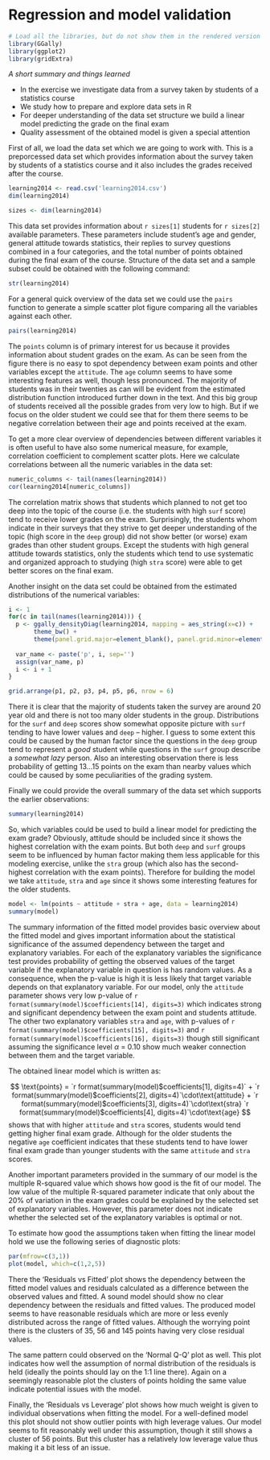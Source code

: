 # Regression and model validation
```r
# Load all the libraries, but do not show them in the rendered version
library(GGally)
library(ggplot2)
library(gridExtra)
```

*A short summary and things learned*

- In the exercise we investigate data from a survey taken by students of a statistics course
- We study how to prepare and explore data sets in R
- For deeper understanding of the data set structure we build a linear model predicting the grade on the final exam
- Quality assessment of the obtained model is given a special attention

First of all, we load the data set which we are going to work with.
This is a preporcessed data set which provides information about the survey taken by students of a statistics course and it also includes the grades received after the course.

```r
learning2014 <- read.csv('learning2014.csv')
dim(learning2014)
```

```r
sizes <- dim(learning2014)
```

This data set provides information about `r sizes[1]` students for `r sizes[2]` available parameters.
These parameters include student's age and gender, general attitude towards statistics, their replies to survey questions combined in a four categories, and the total number of points obtained during the final exam of the course.
Structure of the data set and a sample subset could be obtained with the following command:
```r
str(learning2014)
```

For a general quick overview of the data set we could use the `pairs` function to generate a simple scatter plot figure comparing all the variables against each other.

```r
pairs(learning2014)
```
The `points` column is of primary interest for us because it provides information about student grades on the exam.
As can be seen from the figure there is no easy to spot dependency between exam points and other variables except the `attitude`.
The `age` column seems to have some interesting features as well, though less pronounced.
The majority of students was in their twenties as can will be evident from the estimated distribution function introduced further down in the text.
And this big group of students received all the possible grades from very low to high.
But if we focus on the older student we could see that for them there seems to be negative correlation between their age and points received at the exam.

To get a more clear overview of dependencies between different variables it is often useful to have also some numerical measure, for example, correlation coefficient to complement scatter plots.
Here we calculate correlations between all the numeric variables in the data set:

```r
numeric_columns <- tail(names(learning2014))
cor(learning2014[numeric_columns])
```
The correlation matrix shows that students which planned to not get too deep into the topic of the course (i.e. the students with high `surf` score) tend to receive lower grades on the exam.
Surprisingly, the students whom indicate in their surveys that they strive to get deeper understanding of the topic (high score in the `deep` group) did not show better (or worse) exam grades than other student groups.
Except the students with high general attitude towards statistics, only the students which tend to use systematic and organized approach to studying (high `stra` score) were able to get better scores on the final exam.

Another insight on the data set could be obtained from the estimated distributions of the numerical variables:
```r
i <- 1
for(c in tail(names(learning2014))) {
  p <- ggally_densityDiag(learning2014, mapping = aes_string(x=c)) + 
       theme_bw() +  
       theme(panel.grid.major=element_blank(), panel.grid.minor=element_blank(), aspect.ratio=0.25)
  
  var_name <- paste('p', i, sep='')
  assign(var_name, p)
  i <- i + 1
}

grid.arrange(p1, p2, p3, p4, p5, p6, nrow = 6)
```
There it is clear that the majority of students taken the survey are around 20 year old and there is not too many older students in the group.
Distributions for the `surf` and `deep` scores show somewhat opposite picture with `surf` tending to have lower values and `deep` -- higher.
I guess to some extent this could be caused by the human factor since the questions in the `deep` group tend to represent a *good* student while questions in the `surf` group describe a *somewhat lazy* person.
Also an interesting observation there is less probability of getting 13...15 points on the exam than nearby values which could be caused by some peculiarities of the grading system.

Finally we could provide the overall summary of the data set which supports the earlier observations:
```r
summary(learning2014)
```

So, which variables could be used to build a linear model for predicting the exam grade?
Obviously, attitude should be included since it shows the highest correlation with the exam points.
But both `deep` and `surf` groups seem to be influenced by human factor making them less applicable for this modeling exercise, unlike the `stra` group (which also has the second-highest correlation with the exam points).
Therefore for building the model we take `attitude`, `stra` and `age` since it shows some interesting features for the older students.

```r
model <- lm(points ~ attitude + stra + age, data = learning2014)
summary(model)
```
The summary information of the fitted model provides basic overview about the fitted model and gives important information about the statistical significance of the assumed dependency between the target and explanatory variables.
For each of the explanatory variables the significance test provides probability of getting the observed values of the target variable if the explanatory variable in question is has random values.
As a consequence, when the p-value is high it is less likely that target variable depends on that explanatory variable.
For our model, only the `attitude` parameter shows very low p-value of `r format(summary(model)$coefficients[14], digits=3)` which indicates strong and significant dependency between the exam point and students attitude.
The other two explanatory variables `stra` and `age`, with p-values of `r format(summary(model)$coefficients[15], digits=3)` and `r format(summary(model)$coefficients[16], digits=3)` though still significant assuming the significance level $\alpha$ = 0.10 show much weaker connection between them and the target variable.

The obtained linear model which is written as:

$$
\text{points} = `r format(summary(model)$coefficients[1], digits=4)` + `r format(summary(model)$coefficients[2], digits=4)`\cdot\text{attitude} + `r format(summary(model)$coefficients[3], digits=4)`\cdot\text{stra}  `r format(summary(model)$coefficients[4], digits=4)`\cdot\text{age}
$$
shows that with higher `attitude` and `stra` scores, students would tend getting higher final exam grade.
Although for the older students the negative `age` coefficient indicates that these students tend to have lower final exam grade than younger students with the same `attitude` and `stra` scores.

Another important parameters provided in the summary of our model is the multiple R-squared value which shows how good is the fit of our model.
The low value of the multiple R-squared parameter indicate that only about the 20% of variation in the exam grades could be explained by the selected set of explanatory variables.
However, this parameter does not indicate whether the selected set of the explanatory variables is optimal or not.

To estimate how good the assumptions taken when fitting the linear model hold we use the following series of diagnostic plots:
```r
par(mfrow=c(3,1))
plot(model, which=c(1,2,5))
```
There the 'Residuals vs Fitted' plot shows the dependency between the fitted model values and residuals calculated as a difference between the observed values and fitted.
A sound model should show no clear dependency between the residuals and fitted values.
The produced model seems to have reasonable residuals which are more or less evenly distributed across the range of fitted values.
Although the worrying point there is the clusters of 35, 56 and 145 points having very close residual values.

The same pattern could observed on the 'Normal Q-Q' plot as well.
This plot indicates how well the assumption of normal distribution of the residuals is held (ideally the points should lay on the 1:1 line there).
Again on a seemingly reasonable plot the clusters of points holding the same value indicate potential issues with the model.

Finally, the 'Residuals vs Leverage' plot shows how much weight is given to individual observations when fitting the model.
For a well-defined model this plot should not show outlier points with high leverage values.
Our model seems to fit reasonably well under this assumption, though it still shows a cluster of 56 points.
But this cluster has a relatively low leverage value thus making it a bit less of an issue.
